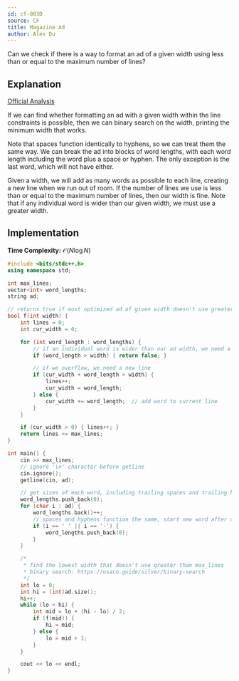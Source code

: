 ```yaml
---
id: cf-803D
source: CF
title: Magazine Ad
author: Alex Du
---
```


<Spoiler title="Hint 1">

Can we check if there is a way to format an ad of a given width using less than or equal to the maximum number of lines?

</Spoiler>

<Spoiler title="Solution">

## Explanation

[Official Analysis](https://codeforces.com/blog/entry/51768)

If we can find whether formatting an ad with a given width within the line constraints is possible, then we can binary search on the width, printing the minimum width that works.

Note that spaces function identically to hyphens, so we can treat them the same way. We can break the ad into blocks of word lengths, with each word length including the word plus a space or hyphen. The only exception is the last word, which will not have either.

Given a width, we will add as many words as possible to each line, creating a new line when we run out of room. If the number of lines we use is less than or equal to the maximum number of lines, then our width is fine. Note that if any individual word is wider than our given width, we must use a greater width.

## Implementation

**Time Complexity:** $\mathcal{O}(N \log N)$

<LanguageSection>
<CPPSection>

```cpp
#include <bits/stdc++.h>
using namespace std;

int max_lines;
vector<int> word_lengths;
string ad;

// returns true if most optimized ad of given width doesn't use greater than max_lines
bool f(int width) {
    int lines = 0;
    int cur_width = 0;

    for (int word_length : word_lengths) {
        // if an individual word is wider than our ad width, we need a greater width
        if (word_length > width) { return false; }

        // if we overflow, we need a new line
        if (cur_width + word_length > width) {
            lines++;
            cur_width = word_length;
        } else {
            cur_width += word_length;  // add word to current line
        }
    }

    if (cur_width > 0) { lines++; }
    return lines <= max_lines;
}

int main() {
    cin >> max_lines;
    // ignore '\n' character before getline
    cin.ignore();
    getline(cin, ad);

    // get sizes of each word, including trailing spaces and trailing hyphens
    word_lengths.push_back(0);
    for (char i : ad) {
        word_lengths.back()++;
        // spaces and hyphens function the same, start new word after adding char
        if (i == ' ' || i == '-') {
            word_lengths.push_back(0);
        }
    }

    /*
     * find the lowest width that doesn't use greater than max_lines
     * binary search: https://usaco.guide/silver/binary-search
     */
    int lo = 0;
    int hi = (int)ad.size();
    hi++;
    while (lo < hi) {
        int mid = lo + (hi - lo) / 2;
        if (f(mid)) {
            hi = mid;
        } else {
            lo = mid + 1;
        }
    }

    cout << lo << endl;
}
```

</CPPSection>
</LanguageSection>

</Spoiler>
